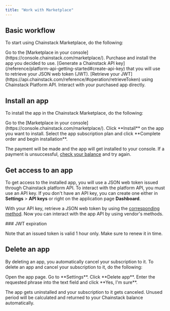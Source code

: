 ```yaml
---
title: "Work with Marketplace"
---
```


## Basic workflow

To start using Chainstack Marketplace, do the following:

<Steps>
  <Step>
    Go to the [Marketplace in your console](https://console.chainstack.com/marketplace/).
  </Step>
  <Step>
    Purchase and install the app you decided to use.
  </Step>
  <Step>
    [Generate a Chainstack API key](/reference/platform-api-getting-started#create-api-key) that you will use to retrieve your JSON web token (JWT).
  </Step>
  <Step>
    [Retrieve your JWT](https://api.chainstack.com/reference/#operation/retrieveToken) using Chainstack Platform API.
  </Step>
  <Step>
    Interact with your purchased app directly.
  </Step>
</Steps>

## Install an app

To install the app in the Chainstack Marketplace, do the following:

<Steps>
  <Step>
    Go to the [Marketplace in your console](https://console.chainstack.com/marketplace/).
  </Step>
  <Step>
    Click **Install** on the app you want to install.
  </Step>
  <Step>
    Select the app subscription plan and click **Complete order and begin installation**.
  </Step>
</Steps>

The payment will be made and the app will get installed to your console. If a payment is unsuccessful, [check your balance](/docs/manage-your-billing) and try again.

## Get access to an app

To get access to the installed app, you will use a JSON web token issued through Chainstack platform API. To interact with the platform API, you must use an API key. If you don't have an API key, you can create one either in **Settings** > **API keys** or right on the application page **Dashboard**.

With your API key, retrieve a JSON web token by using the [corresponding method](https://api.chainstack.com/reference/#operation/retrieveToken). Now you can interact with the app API by using vendor's methods.

<Warning>
  ### JWT expiration

  Note that an issued token is valid 1 hour only. Make sure to renew it in time.
</Warning>

## Delete an app

By deleting an app, you automatically cancel your subscription to it. To delete an app and cancel your subscription to it, do the following:

<Steps>
  <Step>
    Open the app page.
  </Step>
  <Step>
    Go to **Settings**.
  </Step>
  <Step>
    Click **Delete app**.
  </Step>
  <Step>
    Enter the requested phrase into the text field and click **Yes, I'm sure**.
  </Step>
</Steps>

The app gets uninstalled and your subscription to it gets canceled. Unused period will be calculated and returned to your Chainstack balance automatically.
